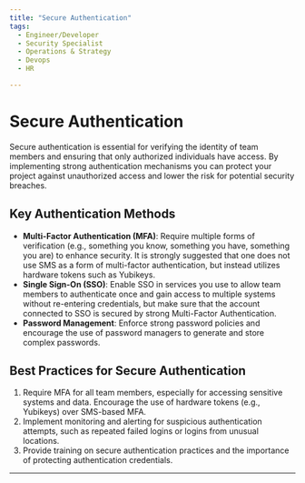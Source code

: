 ```yaml
---
title: "Secure Authentication"
tags:
  - Engineer/Developer
  - Security Specialist
  - Operations & Strategy
  - Devops
  - HR

---
```



<TagProvider>
<TagFilter />

# Secure Authentication

<TagList tags={frontmatter.tags} />
<AttributionList contributors={frontmatter.contributors} />

Secure authentication is essential for verifying the identity of team members and ensuring that only authorized individuals have access. By implementing strong authentication mechanisms you can protect your project against unauthorized access and lower the risk for potential security breaches.

## Key Authentication Methods

- **Multi-Factor Authentication (MFA)**: Require multiple forms of verification (e.g., something you know, something you have, something you are) to enhance security. It is strongly suggested that one does not use SMS as a form of multi-factor authentication, but instead utilizes hardware tokens such as Yubikeys.
- **Single Sign-On (SSO)**: Enable SSO in services you use to allow team members to authenticate once and gain access to multiple systems without re-entering credentials, but make sure that the account connected to SSO is secured by strong Multi-Factor Authentication.
- **Password Management**: Enforce strong password policies and encourage the use of password managers to generate and store complex passwords.

## Best Practices for Secure Authentication

1. Require MFA for all team members, especially for accessing sensitive systems and data. Encourage the use of hardware tokens (e.g., Yubikeys) over SMS-based MFA.
2. Implement monitoring and alerting for suspicious authentication attempts, such as repeated failed logins or logins from unusual locations.
3. Provide training on secure authentication practices and the importance of protecting authentication credentials.

---

</TagProvider>
<ContributeFooter />